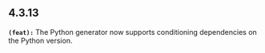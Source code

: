 ## 4.3.13
**`(feat):`** The Python generator now supports conditioning dependencies on the Python version.


